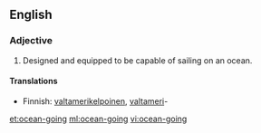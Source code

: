 ==English==

===Adjective===
{{en-adj|-}}

# {{context|nautical}} Designed and equipped to be capable of sailing on an ocean.

====Translations====
{{trans-top|capable of sailing on the ocean}}
*Finnish: [[valtamerikelpoinen]], [[valtameri]]-
{{trans-mid}}
{{trans-bottom}}

[[et:ocean-going]]
[[ml:ocean-going]]
[[vi:ocean-going]]